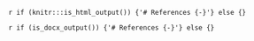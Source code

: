 `r if (knitr:::is_html_output()) {'# References {-}'} else {}`

`r if (is_docx_output()) {'# References {-}'} else {}`

